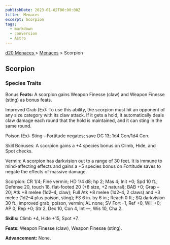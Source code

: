 ```yaml
---
publishDate: 2023-01-02T00:00:00Z
title:  Menaces
excerpt: Scorpion
tags:
  - markdown
  - conversion
  - Astro
---
```


[ d20 Menaces ](/#menacesD20) > [ Menaces](menaces-d20-menaces-index) > Scorpion

##  Scorpion

###  Species Traits

Bonus **Feats:** A scorpion gains Weapon Finesse (claw) and Weapon Finesse
(sting) as bonus feats.

Improved Grab (Ex): To use this ability, the scorpion must hit an opponent of
any size category with its claw attack. If it gets a hold, it automatically
deals claw damage each round that the hold is maintained, and it can sting in
the same round.

Poison (Ex): Sting—Fortitude negates; save DC 13; 1d4 Con/1d4 Con.

Skill Bonuses: A scorpion gains a +4 species bonus on Climb, Hide, and Spot
checks.

Vermin: A scorpion has darkvision out to a range of 30 feet. It is immune to
mind-affecting effects and gains a +5 species bonus on Fortitude saves to
negate the effects of massive damage.

Scorpion: CR 1/4; Fine vermin; HD 1/4 d8; hp 2; Mas 4; Init +0; Spd 10 ft.;
Defense 20, touch 18, flat-footed 20 (+8 size, +2 natural); BAB +0; Grap –20;
Atk +8 melee (1d2–4, claw); Full Atk +8 melee (1d2–4, 2 claws) and +3 melee
(1d2–4 plus poison, sting); FS 6 in. by 6 in.; Reach 0 ft.; SQ darkvision 30
ft., improved grab, poison, vermin; AL none; SV Fort –1, Ref +0, Will +0; AP
0; Rep +0; Str 2, Dex 10, Con 4, Int —, Wis 10, Cha 2.

**Skills:** Climb +4, Hide +15, Spot +7.

**Feats:** Weapon Finesse (claw), Weapon Finesse (sting).

**Advancement:** None.

